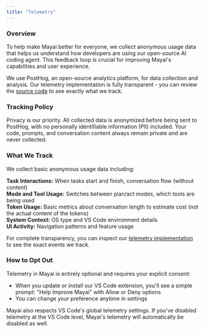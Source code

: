 ```yaml
---
title: "Telemetry"
---
```


### Overview

To help make Mayai better for everyone, we collect anonymous usage data that helps us understand how developers are using our open-source AI coding agent. This feedback loop is crucial for improving Mayai's capabilities and user experience.

We use PostHog, an open-source analytics platform, for data collection and analysis. Our telemetry implementation is fully transparent - you can review the [source code](https://github.com/mayai/mayai/blob/main/src/services/telemetry/TelemetryService.ts) to see exactly what we track.

### Tracking Policy

Privacy is our priority. All collected data is anonymized before being sent to PostHog, with no personally identifiable information (PII) included. Your code, prompts, and conversation content always remain private and are never collected.

### What We Track

We collect basic anonymous usage data including:

**Task Interactions:** When tasks start and finish, conversation flow (without content)\
**Mode and Tool Usage:** Switches between plan/act modes, which tools are being used\
**Token Usage:** Basic metrics about conversation length to estimate cost (not the actual content of the tokens)\
**System Context:** OS type and VS Code environment details\
**UI Activity:** Navigation patterns and feature usage

For complete transparency, you can inspect our [telemetry implementation](https://github.com/mayai/mayai/blob/main/src/services/telemetry/TelemetryService.ts) to see the exact events we track.

### How to Opt Out

Telemetry in Mayai is entirely optional and requires your explicit consent:

- When you update or install our VS Code extension, you'll see a simple prompt: "Help Improve Mayai" with Allow or Deny options
- You can change your preference anytime in settings

Mayai also respects VS Code's global telemetry settings. If you've disabled telemetry at the VS Code level, Mayai's telemetry will automatically be disabled as well.

